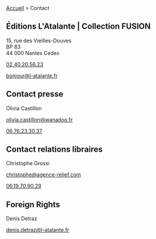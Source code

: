<div className="contact-page">
  <nav className="breadcrumbs">
    <a href="/">Accueil</a> > <span className="current">Contact</span>
  </nav>


  <div className="contact-page-block">
    <h2>Éditions L'Atalante | Collection FUSION</h2>

  <p>
    15, rue des Vieilles-Douves<br />
    BP 83<br />
    44 000 Nantes Cedex
  </p>

  <p>
    <a href="tel:+33240205623">02.40.20.56.23</a>
  </p>

  <p> 
    <a href="mailto:bonjour@l-atalante.fr">bonjour@l-atalante.fr</a> 
  </p>

  <h2>Contact presse</h2>

  <p> Olivia Castillon </p>
  <p> 
    <a href="mailto:olivia.castillon@wanadoo.fr">olivia.castillon@wanadoo.fr</a> 
  </p>
  <p> 
    <a href="tel:+33676233037">06.76.23.30.37</a>
  </p>

  <h2>Contact relations libraires</h2>

  <p> Christophe Grossi </p>
  <p> 
    <a href="mailto:christophe@agence-relief.com">christophe@agence-relief.com</a> 
  </p>
  <p> 
    <a href="tel:+33619709029">06.19.70.90.29</a>
  </p>

  <h2>Foreign Rights</h2>

  <p>Denis Detraz</p>
  <p>
    <a href="mailto:denis.detraz@l-atalante.fr">
      denis.detraz@l-atalante.fr
    </a>
  </p>

  </div>
</div>

